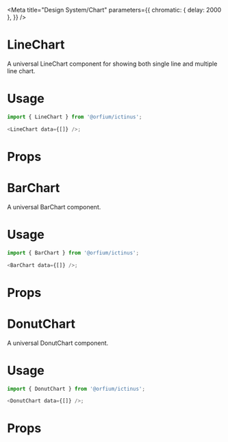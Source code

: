 
<Meta
  title="Design System/Chart"
  parameters={{
    chromatic: { delay: 2000 },
  }}
/>

# LineChart

A universal LineChart component for showing both single line and multiple line chart.

# Usage

```js
import { LineChart } from '@orfium/ictinus';

<LineChart data={[]} />;
```

# Props

<Props of={LineChart} />

<Preview>
  <Story name="LineChart" parameters={{ decorators: [withKnobs] }}>
    <LineChart
      data={initData}
      labelX={text('labelX', 'Dates')}
      labelY={text('labelY', 'Values')}
      isLegendVisible={boolean('show legend', true)}
      color={color}
    />
  </Story>
</Preview>

# BarChart

A universal BarChart component.

# Usage

```js
import { BarChart } from '@orfium/ictinus';

<BarChart data={[]} />;
```

# Props

<Props of={BarChart} />

<Preview>
  <Story name="BarChart" parameters={{ decorators: [withKnobs] }}>
    <BarChartShowCase />
  </Story>
</Preview>

# DonutChart

A universal DonutChart component.

# Usage

```js
import { DonutChart } from '@orfium/ictinus';

<DonutChart data={[]} />;
```

# Props

<Props of={DonutChart} />

<Preview>
  <Story name="DonutChart" parameters={{ decorators: [withKnobs] }}>
    <DonutChartShowCase
      chartValue={text('chartValue', 'value')}
      chartUnits={text('chartUnits', 'units')}
    />
  </Story>
</Preview>

